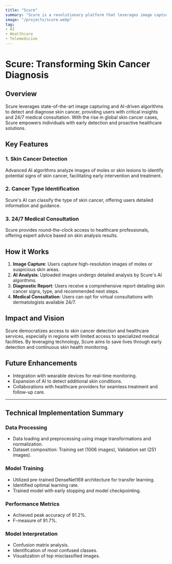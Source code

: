 ```yaml
---
title: "Scure"
summary: "Scure is a revolutionary platform that leverages image capturing and AI-powered algorithms to detect and diagnose skin cancer, providing users with valuable insights and 24/7 doctor consultation."
image: "/projects/scure.webp"
tag:
- AI
- Healthcare
- Telemedicine
---
```



# Scure: Transforming Skin Cancer Diagnosis

## Overview
Scure leverages state-of-the-art image capturing and AI-driven algorithms to detect and diagnose skin cancer, providing users with critical insights and 24/7 medical consultation. With the rise in global skin cancer cases, Scure empowers individuals with early detection and proactive healthcare solutions.

## Key Features
### 1. Skin Cancer Detection
Advanced AI algorithms analyze images of moles or skin lesions to identify potential signs of skin cancer, facilitating early intervention and treatment.

### 2. Cancer Type Identification
Scure's AI can classify the type of skin cancer, offering users detailed information and guidance.

### 3. 24/7 Medical Consultation
Scure provides round-the-clock access to healthcare professionals, offering expert advice based on skin analysis results.

## How it Works
1. **Image Capture**: Users capture high-resolution images of moles or suspicious skin areas.
2. **AI Analysis**: Uploaded images undergo detailed analysis by Scure's AI algorithms.
3. **Diagnostic Report**: Users receive a comprehensive report detailing skin cancer signs, type, and recommended next steps.
4. **Medical Consultation**: Users can opt for virtual consultations with dermatologists available 24/7.

## Impact and Vision
Scure democratizes access to skin cancer detection and healthcare services, especially in regions with limited access to specialized medical facilities. By leveraging technology, Scure aims to save lives through early detection and continuous skin health monitoring.

## Future Enhancements
- Integration with wearable devices for real-time monitoring.
- Expansion of AI to detect additional skin conditions.
- Collaborations with healthcare providers for seamless treatment and follow-up care.

---

## Technical Implementation Summary

### Data Processing
- Data loading and preprocessing using image transformations and normalization.
- Dataset composition: Training set (1006 images), Validation set (251 images).

### Model Training
- Utilized pre-trained DenseNet169 architecture for transfer learning.
- Identified optimal learning rate.
- Trained model with early stopping and model checkpointing.

### Performance Metrics
- Achieved peak accuracy of 91.2%.
- F-measure of 91.7%.

### Model Interpretation
- Confusion matrix analysis.
- Identification of most confused classes.
- Visualization of top misclassified images.